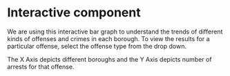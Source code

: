 # Interactive component

We are using this interactive bar graph to understand the trends of different kinds of offenses and crimes in each borough. To view the results for a particular offense, select the offense type from the drop down. 

The X Axis depicts different boroughs and the Y Axis depicts number of arrests for that offense.

<script src="https://d3js.org/d3.v6.js"></script>

<div id="vis-container"></div>

<script src="scripts/interactive.js"></script>
